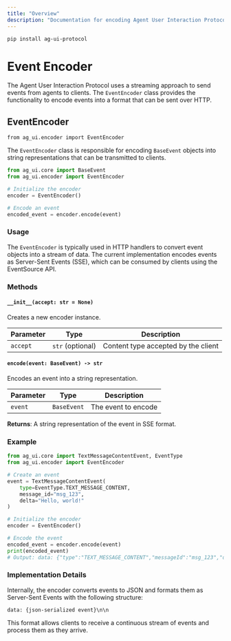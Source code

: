 ```yaml
---
title: "Overview"
description: "Documentation for encoding Agent User Interaction Protocol events"
---
```


```bash
pip install ag-ui-protocol
```

# Event Encoder

The Agent User Interaction Protocol uses a streaming approach to send events
from agents to clients. The `EventEncoder` class provides the functionality to
encode events into a format that can be sent over HTTP.

## EventEncoder

`from ag_ui.encoder import EventEncoder`

The `EventEncoder` class is responsible for encoding `BaseEvent` objects into
string representations that can be transmitted to clients.

```python
from ag_ui.core import BaseEvent
from ag_ui.encoder import EventEncoder

# Initialize the encoder
encoder = EventEncoder()

# Encode an event
encoded_event = encoder.encode(event)
```

### Usage

The `EventEncoder` is typically used in HTTP handlers to convert event objects
into a stream of data. The current implementation encodes events as Server-Sent
Events (SSE), which can be consumed by clients using the EventSource API.

### Methods

#### `__init__(accept: str = None)`

Creates a new encoder instance.

| Parameter | Type             | Description                         |
| --------- | ---------------- | ----------------------------------- |
| `accept`  | `str` (optional) | Content type accepted by the client |

#### `encode(event: BaseEvent) -> str`

Encodes an event into a string representation.

| Parameter | Type        | Description         |
| --------- | ----------- | ------------------- |
| `event`   | `BaseEvent` | The event to encode |

**Returns**: A string representation of the event in SSE format.

### Example

```python
from ag_ui.core import TextMessageContentEvent, EventType
from ag_ui.encoder import EventEncoder

# Create an event
event = TextMessageContentEvent(
    type=EventType.TEXT_MESSAGE_CONTENT,
    message_id="msg_123",
    delta="Hello, world!"
)

# Initialize the encoder
encoder = EventEncoder()

# Encode the event
encoded_event = encoder.encode(event)
print(encoded_event)
# Output: data: {"type":"TEXT_MESSAGE_CONTENT","messageId":"msg_123","delta":"Hello, world!"}\n\n
```

### Implementation Details

Internally, the encoder converts events to JSON and formats them as Server-Sent
Events with the following structure:

```
data: {json-serialized event}\n\n
```

This format allows clients to receive a continuous stream of events and process
them as they arrive.
